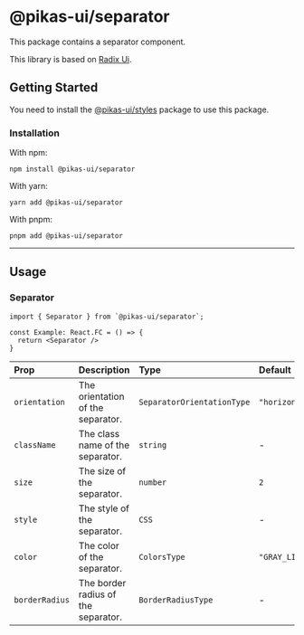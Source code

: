 # @pikas-ui/separator

This package contains a separator component.

This library is based on [Radix Ui](https://www.radix-ui.com/).

## Getting Started

You need to install the <a href={stylesLink}>@pikas-ui/styles</a> package to use this package.

### Installation

With npm:

```
npm install @pikas-ui/separator
```

With yarn:

```
yarn add @pikas-ui/separator
```

With pnpm:

```
pnpm add @pikas-ui/separator
```

---

## Usage

### Separator

```tsx
import { Separator } from `@pikas-ui/separator`;

const Example: React.FC = () => {
  return <Separator />
}
```

| Prop           | Description                         | Type                       | Default        |
| :------------- | :---------------------------------- | :------------------------- | :------------- |
| `orientation`  | The orientation of the separator.   | `SeparatorOrientationType` | `"horizontal"` |
| `className`    | The class name of the separator.    | `string`                   | -              |
| `size`         | The size of the separator.          | `number`                   | `2`            |
| `style`        | The style of the separator.         | `CSS`                      | -              |
| `color`        | The color of the separator.         | `ColorsType`               | `"GRAY_LIGHT"` |
| `borderRadius` | The border radius of the separator. | `BorderRadiusType`         | -              |


